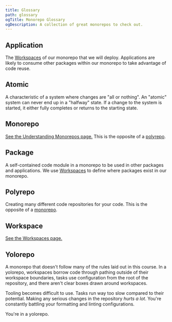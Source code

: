 ```yaml
---
title: Glossary
path: glossary
ogTitle: Monorepo Glossary
ogDescription: A collection of great monorepos to check out.
---
```


## Application

The [Workspaces](#workspace) of our monorepo that we will deploy. Applications are likely to consume other packages within our monorepo to take advantage of code reuse.

## Atomic

A characteristic of a system where changes are "all or nothing". An "atomic" system can never end up in a "halfway" state. If a change to the system is started, it either fully completes or returns to the starting state.

## Monorepo

[See the Understanding Monorepos page.](/monorepos/understanding-monorepos) This is the opposite of a [polyrepo](#polyrepo).

## Package

A self-contained code module in a monorepo to be used in other packages and applications. We use [Workspaces](#workspace) to define where packages exist in our monorepo.

## Polyrepo

Creating many different code repositories for your code. This is the opposite of a [monorepo](#monorepo).

## Workspace

[See the Workspaces page.](/monorepos/basics/workspaces)

## Yolorepo

A monorepo that doesn't follow many of the rules laid out in this course. In a yolorepo, workspaces borrow code through pathing outside of their workspace boundaries, tasks use configuration from the root of the repository, and there aren't clear boxes drawn around workspaces.

Tooling becomes difficult to use. Tasks run way too slow compared to their potential. Making any serious changes in the repository _hurts a lot_. You're constantly battling your formatting and linting configurations.

You're in a yolorepo.
